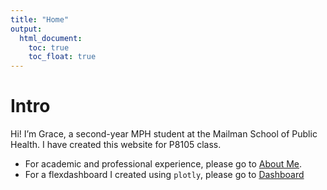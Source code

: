 ```yaml
---
title: "Home"
output:
  html_document:
    toc: true
    toc_float: true
---
```


# Intro

Hi! I'm Grace, a second-year MPH student at the Mailman School of Public Health. I have created this website for P8105 class.

* For academic and professional experience, please go to [About Me](about.html).
* For a flexdashboard I created using `plotly`, please go to [Dashboard](dashboard.html)

